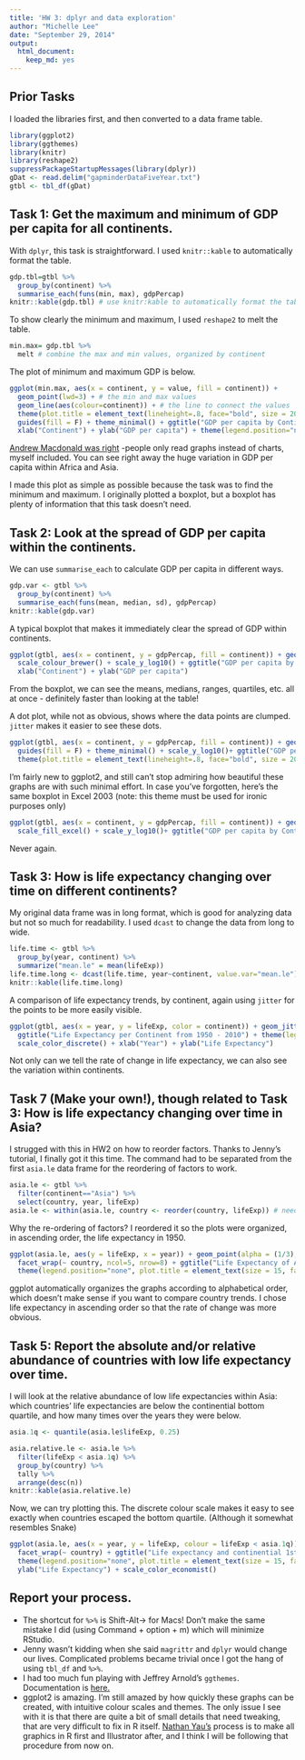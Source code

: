 ```yaml
---
title: 'HW 3: dplyr and data exploration'
author: "Michelle Lee"
date: "September 29, 2014"
output:
  html_document:
    keep_md: yes
---
```


## Prior Tasks

I loaded the libraries first, and then converted to a data frame table. 
```r
library(ggplot2)
library(ggthemes)
library(knitr)
library(reshape2)
suppressPackageStartupMessages(library(dplyr))
gDat <- read.delim("gapminderDataFiveYear.txt")
gtbl <- tbl_df(gDat)
```


## Task 1: Get the maximum and minimum of GDP per capita for all continents.

With `dplyr`, this task is straightforward. I used `knitr::kable` to automatically format the table. 
```r
gdp.tbl=gtbl %>%
  group_by(continent) %>%
  summarise_each(funs(min, max), gdpPercap)
knitr::kable(gdp.tbl) # use knitr:kable to automatically format the table 
```

To show clearly the minimum and maximum, I used `reshape2` to melt the table.
```r
min.max= gdp.tbl %>%
  melt # combine the max and min values, organized by continent
```

The plot of minimum and maximum GDP is below.

```r
ggplot(min.max, aes(x = continent, y = value, fill = continent)) + 
  geom_point(lwd=3) + # the min and max values
  geom_line(aes(colour=continent)) + # the line to connect the values
  theme(plot.title = element_text(lineheight=.8, face="bold", size = 20)) + 
  guides(fill = F) + theme_minimal() + ggtitle("GDP per capita by Continent") + 
  xlab("Continent") + ylab("GDP per capita") + theme(legend.position="none")
```

[Andrew Macdonald was right](https://twitter.com/polesasunder/status/464132152347475968) -people only read graphs instead of charts, myself included. You can see right away the huge variation in GDP per capita within Africa and Asia. 

I made this plot as simple as possible because the task was to find the minimum and maximum. I originally plotted a boxplot, but a boxplot has plenty of information that this task doesn't need. 


## Task 2: Look at the spread of GDP per capita within the continents.

We can use `summarise_each` to calculate GDP per capita in different ways. 

```r
gdp.var <- gtbl %>%
  group_by(continent) %>%
  summarise_each(funs(mean, median, sd), gdpPercap)
knitr::kable(gdp.var)
```

A typical boxplot that makes it immediately clear the spread of GDP within continents.

```r
ggplot(gtbl, aes(x = continent, y = gdpPercap, fill = continent)) + geom_boxplot() +  guides(fill = F) +theme_minimal()+
  scale_colour_brewer() + scale_y_log10() + ggtitle("GDP per capita by Continent") + theme(plot.title = element_text(lineheight=.8, face="bold", size = 20)) + 
  xlab("Continent") + ylab("GDP per capita")
```

From the boxplot, we can see the means, medians, ranges, quartiles, etc. all at once - definitely faster than looking at the table!

A dot plot, while not as obvious, shows where the data points are clumped. `jitter` makes it easier to see these dots. 

```r
ggplot(gtbl, aes(x = continent, y = gdpPercap, fill = continent)) + geom_point(alpha=3/4, aes(colour=continent), position="jitter") + # jitter spreads out the points 
  guides(fill = F) + theme_minimal() + scale_y_log10()+ ggtitle("GDP per capita by Continent") + 
  theme(plot.title = element_text(lineheight=.8, face="bold", size = 20)) + xlab("Continent") + ylab("GDP per capita")
```

I'm fairly new to ggplot2, and still can't stop admiring how beautiful these graphs are with such minimal effort. In case you've forgotten, here's the same boxplot in Excel 2003 (note: this theme must be used for ironic purposes only)

```r
ggplot(gtbl, aes(x = continent, y = gdpPercap, fill = continent)) + geom_boxplot() +theme_excel()+ scale_colour_excel() + 
  scale_fill_excel() + scale_y_log10()+ ggtitle("GDP per capita by Continent") + xlab("Continent") + ylab("GDP per capita")
```

Never again.


## Task 3: How is life expectancy changing over time on different continents?

My original data frame was in long format, which is good for analyzing data but not so much for readability. I used `dcast` to change the data from long to wide.
```r
life.time <- gtbl %>%
  group_by(year, continent) %>%
  summarize("mean.le" = mean(lifeExp))
life.time.long <- dcast(life.time, year~continent, value.var="mean.le") # change from long to wide
knitr::kable(life.time.long)
```

A comparison of life expectancy trends, by continent, again using `jitter` for the points to be more easily visible. 
```r
ggplot(gtbl, aes(x = year, y = lifeExp, color = continent)) + geom_jitter(size = 1.5) + facet_wrap(~ continent) + 
  ggtitle("Life Expectancy per Continent from 1950 - 2010") + theme(legend.position="none", plot.title = element_text(size = 15, face="bold")) + 
  scale_color_discrete() + xlab("Year") + ylab("Life Expectancy")
```

Not only can we tell the rate of change in life expectancy, we can also see the variation within continents. 

## Task 7 (Make your own!), though related to Task 3: How is life expectancy changing over time in Asia? 

I strugged with this in HW2 on how to reorder factors. Thanks to Jenny's tutorial, I finally got it this time. The command had to be separated from the first `asia.le` data frame for the reordering of factors to work. 

```r
asia.le <- gtbl %>%
  filter(continent=="Asia") %>%
  select(country, year, lifeExp)
asia.le <- within(asia.le, country <- reorder(country, lifeExp)) # need to separate this command for re-ordering of factors
```

Why the re-ordering of factors? I reordered it so the plots were organized, in ascending order, the life expectancy in 1950.
```r
ggplot(asia.le, aes(y = lifeExp, x = year)) + geom_point(alpha = (1/3), size = 3, aes(color=country)) + 
  facet_wrap(~ country, ncol=5, nrow=8) + ggtitle("Life Expectancy of Asian Countries from 1950 - 2010") + 
  theme(legend.position="none", plot.title = element_text(size = 15, face="bold")) + xlab("Year") + ylab("Life Expectancy")
```

ggplot automatically organizes the graphs according to alphabetical order, which doesn't make sense if you want to compare country trends. I chose life expectancy in ascending order so that the rate of change was more obvious.


## Task 5: Report the absolute and/or relative abundance of countries with low life expectancy over time.

I will look at the relative abundance of low life expectancies within Asia: which countries' life expectancies are below the continential bottom quartile, and how many times over the years they were below. 

```r
asia.1q <- quantile(asia.le$lifeExp, 0.25)
```

```r
asia.relative.le <- asia.le %>%
  filter(lifeExp < asia.1q) %>%
  group_by(country) %>%
  tally %>% 
  arrange(desc(n))
knitr::kable(asia.relative.le)
```

Now, we can try plotting this. The discrete colour scale makes it easy to see exactly when countries escaped the bottom quartile. (Although it somewhat resembles Snake)

```r
ggplot(asia.le, aes(x = year, y = lifeExp, colour = lifeExp < asia.1q)) + geom_point(aes(group=year)) + 
  facet_wrap(~ country) + ggtitle("Life expectancy and continential 1st quartile over time") + 
  theme(legend.position="none", plot.title = element_text(size = 15, face="bold")) + xlab("Year") + 
  ylab("Life Expectancy") + scale_color_economist()
```


## Report your process. 

* The shortcut for `%>%` is Shift-Alt-> for Macs! Don't make the same mistake I did (using Command + option + m) which will minimize RStudio.
* Jenny wasn't kidding when she said `magrittr` and `dplyr` would change our lives. Complicated problems became trivial once I got the hang of using `tbl_df` and ` %>%`. 
* I had too much fun playing with Jeffrey Arnold's `ggthemes`. Documentation is [here.](https://github.com/jrnold/ggthemes)
* ggplot2 is amazing. I'm still amazed by how quickly these graphs can be created, with intuitive colour scales and themes. The only issue I see with it is that there are quite a bit of small details that need tweaking, that are very difficult to fix in R itself. [Nathan Yau's](flowingdata.com) process is to make all graphics in R first and Illustrator after, and I think I will be following that procedure from now on. 